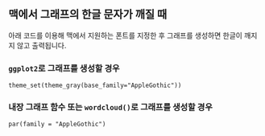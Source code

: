 ## 맥에서 그래프의 한글 문자가 깨질 때

아래 코드를 이용해 맥에서 지원하는 폰트를 지정한 후 그래프를 생성하면 한글이 깨지지 않고 출력됩니다.

### `ggplot2`로 그래프를 생성할 경우

`theme_set(theme_gray(base_family="AppleGothic"))`

### 내장 그래프 함수 또는 `wordcloud()`로 그래프를 생성할 경우

`par(family = "AppleGothic")`



